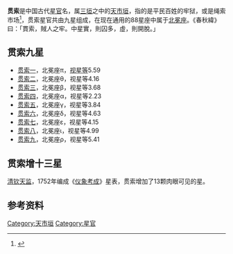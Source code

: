 '''贯索'''是中国古代[[星官|星官]]名，属[[三垣|三垣]]之中的[[天市垣|天市垣]]，指的是平民百姓的牢狱，或是绳索市场<ref>{{Cite web |url=http://aeea.nmns.edu.tw/2006/0606/ap060626.html |title=女床、天紀、貫索、七公 |access-date=2011-02-28 |archive-date=2011-05-22 |archive-url=https://web.archive.org/web/20110522121442/http://aeea.nmns.edu.tw/2006/0606/ap060626.html |dead-url=no }}</ref>，贯索星官共由九星组成，在现在通用的88星座中属于[[北冕座|北冕座]]。《春秋緯》曰：「貫索，賊人之牢。中星實，則囚多，虛，則開脫。」

==贯索九星==
* [[贯索一|贯索一]]，北冕座π，[[视星等|视星等]]5.59
* [[贯索二|贯索二]]，北冕座θ，视星等4.16
* [[贯索三|贯索三]]，北冕座β，视星等3.68
* [[贯索四|贯索四]]，北冕座α，视星等2.23
* [[贯索五|贯索五]]，北冕座γ，视星等3.84
* [[贯索六|贯索六]]，北冕座δ，视星等4.63
* [[贯索七|贯索七]]，北冕座ε，视星等4.15
* [[贯索八|贯索八]]，北冕座ι，视星等4.99
* [[贯索九|贯索九]]，北冕座ρ，视星等5.41

==贯索增十三星==
[[清|清]][[钦天监|钦天监]]，1752年编成《[[仪象考成|仪象考成]]》星表，贯索增加了13颗肉眼可见的星。

==参考资料==
{{reflist}}

{{三垣}}

[[Category:天市垣|Category:天市垣]]
[[Category:星官|Category:星官]]